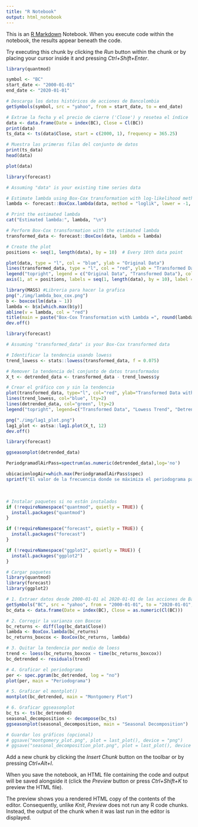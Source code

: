 ```yaml
---
title: "R Notebook"
output: html_notebook
---
```


This is an [R Markdown](http://rmarkdown.rstudio.com) Notebook. When you execute code within the notebook, the results appear beneath the code.

Try executing this chunk by clicking the *Run* button within the chunk or by placing your cursor inside it and pressing *Ctrl+Shift+Enter*.

```r
library(quantmod)

symbol <- "BC"
start_date <- "2000-01-01"
end_date <- "2020-01-01"

# Descarga los datos históricos de acciones de Bancolombia
getSymbols(symbol, src = "yahoo", from = start_date, to = end_date)

# Extrae la fecha y el precio de cierre ('Close') y resetea el índice
data <- data.frame(Date = index(BC), Close = Cl(BC))
print(data)
ts_data <- ts(data$Close, start = c(2000, 1), frequency = 365.25)

# Muestra las primeras filas del conjunto de datos
print(ts_data)
head(data)
```

```r
plot(data)
```

```r
library(forecast)

# Assuming "data" is your existing time series data

# Estimate lambda using Box-Cox transformation with log-likelihood method
lambda <- forecast::BoxCox.lambda(data, method = "loglik", lower = -1, upper = 3)

# Print the estimated lambda
cat("Estimated lambda:", lambda, "\n")

# Perform Box-Cox transformation with the estimated lambda
transformed_data <- forecast::BoxCox(data, lambda = lambda)

# Create the plot
positions <- seq(1, length(data), by = 10)  # Every 10th data point

plot(data, type = "l", col = "blue", ylab = "Original Data")
lines(transformed_data, type = "l", col = "red", ylab = "Transformed Data")
legend("topright", legend = c("Original Data", "Transformed Data"), col = c("blue", "red"))
axis(1, at = positions, labels = seq(1, length(data), by = 10), label = "Time")  # Add x-axis labels at specific positions
```

```r
library(MASS) #Libreria para hacer la grafica
png("./img/lambda_box_cox.png")
b <- boxcox(lm(data ~ 1))
lambda <- b$x[which.max(b$y)]
abline(v = lambda, col = "red")
title(main = paste("Box-Cox Transformation with Lambda =", round(lambda, 3)))
dev.off()
```

```r
library(forecast)

# Assuming "transformed_data" is your Box-Cox transformed data

# Identificar la tendencia usando lowess
trend_lowess <- stats::lowess(transformed_data, f = 0.075)

# Remover la tendencia del conjunto de datos transformados
X_t <- detrended_data <- transformed_data - trend_lowess$y

# Crear el gráfico con y sin la tendencia
plot(transformed_data, type="l", col="red", ylab="Transformed Data with Trend", main="Original Data, Lowess Trend, and Detrended Data", ylim=c(-8, max(transformed_data)))
lines(trend_lowess, col="blue", lty=2)
lines(detrended_data, col="green", lty=2)
legend("topright", legend=c("Transformed Data", "Lowess Trend", "Detrended Data"), col=c("red", "blue", "green"))


```

```r

png("./img/lag1_plot.png")
lag1_plot <- astsa::lag1.plot(X_t, 12)
dev.off()
```

```r
library(forecast)

ggseasonplot(detrended_data)
```

```r
PeriodgramadlAirPass=spectrum(as.numeric(detrended_data),log='no')
```

```r
ubicacionlogAir=which.max(PeriodgramadlAirPass$spec)
sprintf("El valor de la frecuencia donde se máximiza el periodograma para la serie es: %s",PeriodgramadlAirPass$freq[detrended_data])
```

 

```r
# Instalar paquetes si no están instalados
if (!requireNamespace("quantmod", quietly = TRUE)) {
  install.packages("quantmod")
}

if (!requireNamespace("forecast", quietly = TRUE)) {
  install.packages("forecast")
}

if (!requireNamespace("ggplot2", quietly = TRUE)) {
  install.packages("ggplot2")
}

# Cargar paquetes
library(quantmod)
library(forecast)
library(ggplot2)

# 1. Extraer datos desde 2000-01-01 al 2020-01-01 de las acciones de Bancolombia (BC) con quantmod
getSymbols("BC", src = "yahoo", from = "2000-01-01", to = "2020-01-01", auto.assign = TRUE)
bc_data <- data.frame(Date = index(BC), Close = as.numeric(Cl(BC)))

# 2. Corregir la varianza con Boxcox
bc_returns <- diff(log(bc_data$Close))
lambda <- BoxCox.lambda(bc_returns)
bc_returns_boxcox <- BoxCox(bc_returns, lambda)

# 3. Quitar la tendencia por medio de loess
trend <- loess(bc_returns_boxcox ~ time(bc_returns_boxcox))
bc_detrended <- residuals(trend)

# 4. Graficar el periodograma
per <- spec.pgram(bc_detrended, log = "no")
plot(per, main = "Periodograma")

# 5. Graficar el montplot()
montplot(bc_detrended, main = "Montgomery Plot")

# 6. Graficar ggseasonplot
bc_ts <- ts(bc_detrended)
seasonal_decomposition <- decompose(bc_ts)
ggseasonplot(seasonal_decomposition, main = "Seasonal Decomposition")

# Guardar los gráficos (opcional)
# ggsave("montgomery_plot.png", plot = last_plot(), device = "png")
# ggsave("seasonal_decomposition_plot.png", plot = last_plot(), device = "png")


```

Add a new chunk by clicking the *Insert Chunk* button on the toolbar or by pressing *Ctrl+Alt+I*.

When you save the notebook, an HTML file containing the code and output will be saved alongside it (click the *Preview* button or press *Ctrl+Shift+K* to preview the HTML file).

The preview shows you a rendered HTML copy of the contents of the editor. Consequently, unlike *Knit*, *Preview* does not run any R code chunks. Instead, the output of the chunk when it was last run in the editor is displayed.
